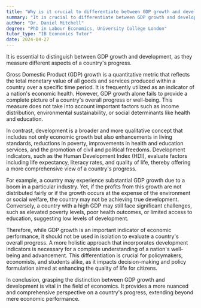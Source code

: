 ```yaml
---
title: "Why is it crucial to differentiate between GDP growth and development?"
summary: "It is crucial to differentiate between GDP growth and development because they measure different aspects of a country's progress."
author: "Dr. Daniel Mitchell"
degree: "PhD in Labour Economics, University College London"
tutor_type: "IB Economics Tutor"
date: 2024-04-27
---
```


It is essential to distinguish between GDP growth and development, as they measure different aspects of a country's progress.

Gross Domestic Product (GDP) growth is a quantitative metric that reflects the total monetary value of all goods and services produced within a country over a specific time period. It is frequently utilized as an indicator of a nation's economic health. However, GDP growth alone fails to provide a complete picture of a country's overall progress or well-being. This measure does not take into account important factors such as income distribution, environmental sustainability, or social determinants like health and education.

In contrast, development is a broader and more qualitative concept that includes not only economic growth but also enhancements in living standards, reductions in poverty, improvements in health and education services, and the promotion of civil and political freedoms. Development indicators, such as the Human Development Index (HDI), evaluate factors including life expectancy, literacy rates, and quality of life, thereby offering a more comprehensive view of a country's progress.

For example, a country may experience substantial GDP growth due to a boom in a particular industry. Yet, if the profits from this growth are not distributed fairly or if the growth occurs at the expense of the environment or social welfare, the country may not be achieving true development. Conversely, a country with a high GDP may still face significant challenges, such as elevated poverty levels, poor health outcomes, or limited access to education, suggesting low levels of development.

Therefore, while GDP growth is an important indicator of economic performance, it should not be used in isolation to evaluate a country's overall progress. A more holistic approach that incorporates development indicators is necessary for a complete understanding of a nation's well-being and advancement. This differentiation is crucial for policymakers, economists, and students alike, as it impacts decision-making and policy formulation aimed at enhancing the quality of life for citizens.

In conclusion, grasping the distinction between GDP growth and development is vital in the field of economics. It provides a more nuanced and comprehensive perspective on a country's progress, extending beyond mere economic performance.
    